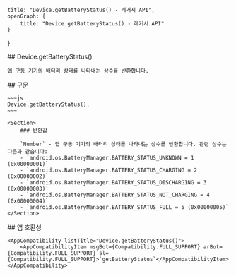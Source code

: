 
    title: "Device.getBatteryStatus() - 레거시 API",
    openGraph: {
        title: "Device.getBatteryStatus() - 레거시 API"
    }
}

<Section>
    ## Device.getBatteryStatus()

    앱 구동 기기의 배터리 상태를 나타내는 상수를 반환합니다.
</Section>
<Section>
    ## 구문

    ~~~js
    Device.getBatteryStatus();
    ~~~

    <Section>
        ### 반환값

        `Number` - 앱 구동 기기의 배터리 상태를 나타내는 상수를 반환합니다. 관련 상수는 다음과 같습니다:
        - `android.os.BatteryManager.BATTERY_STATUS_UNKNOWN = 1 (0x00000001)`
        - `android.os.BatteryManager.BATTERY_STATUS_CHARGING = 2 (0x00000002)`
        - `android.os.BatteryManager.BATTERY_STATUS_DISCHARGING = 3 (0x00000003)`
        - `android.os.BatteryManager.BATTERY_STATUS_NOT_CHARGING = 4 (0x00000004)`
        - `android.os.BatteryManager.BATTERY_STATUS_FULL = 5 (0x00000005)`
    </Section>
</Section>
<Section>
    ## 앱 호환성

    <AppCompatibility listTitle="Device.getBatteryStatus()">
        <AppCompatibilityItem msgBot={Compatibility.FULL_SUPPORT} arBot={Compatibility.FULL_SUPPORT} sl={Compatibility.FULL_SUPPORT}>`getBatteryStatus`</AppCompatibilityItem>
    </AppCompatibility>
</Section>